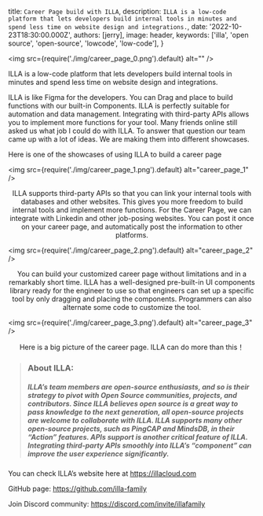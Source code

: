 
  title: `Career Page build with ILLA`,
  description: `ILLA is a low-code platform that lets developers build internal tools in minutes and spend less time on website design and integrations.`,
  date: '2022-10-23T18:30:00.000Z',
  authors: [jerry],
  image: header,
  keywords: ['illa', 'open source', 'open-source', 'lowcode', 'low-code'],
}

[//]: # (Want to talk about this post? <a href="/community">Discuss this on GitHub →</a>)

<img
  src={require('./img/career_page_0.png').default}
  alt=""
/>

ILLA is a low-code platform that lets developers build internal tools in minutes and spend less time on website design and integrations.

ILLA is like Figma for the developers. You can Drag and place to build functions with our built-in Components. ILLA is perfectly suitable for automation and data management. Integrating with third-party APIs allows you to implement more functions for your tool. Many friends online still asked us what job I could do with ILLA. To answer that question our team came up with a lot of ideas. We are making them into different showcases.

Here is one of the showcases of using ILLA to build a career page

<img
  src={require('./img/career_page_1.png').default}
  alt="career_page_1"
/>
<center style={{whiteSpace: 'break-spaces'}}>
  <figcaption>
    ILLA supports third-party APIs so that you can link your internal tools with databases and other websites. This gives you more freedom to build internal tools and implement more functions. For the Career Page, we can integrate with Linkedin and other job-posing websites. You can post it once on your career page, and automatically post the information to other platforms.
  </figcaption>
</center>

<img
  src={require('./img/career_page_2.png').default}
  alt="career_page_2"
/>
<center style={{whiteSpace: 'break-spaces'}}>
  <figcaption>
    You can build your customized career page without limitations and in a remarkably short time. ILLA has a well-designed pre-built-in UI components library ready for the engineer to use so that engineers can set up a specific tool by only dragging and placing the components. Programmers can also alternate some code to customize the tool.  
  </figcaption>
</center>

<img
  src={require('./img/career_page_3.png').default}
  alt="career_page_3"
/>
<center style={{whiteSpace: 'break-spaces'}}>
  <figcaption>
    Here is a big picture of the career page. ILLA can do more than this！
  </figcaption>
</center>

>### About ILLA: 
>##### ILLA’s team members are open-source enthusiasts, and so is their strategy to pivot with Open Source communities, projects, and contributors. Since ILLA believes open source is a great way to pass knowledge to the next generation, all open-source projects are welcome to collaborate with ILLA. ILLA supports many other open-source projects, such as PingCAP and MindsDB, in their “Action” features. APIs support is another critical feature of ILLA. Integrating third-party APIs smoothly into ILLA’s “component” can improve the user experience significantly.

You can check ILLA’s website here at https://illacloud.com

GitHub page: https://github.com/illa-family

Join Discord community: https://discord.com/invite/illafamily


